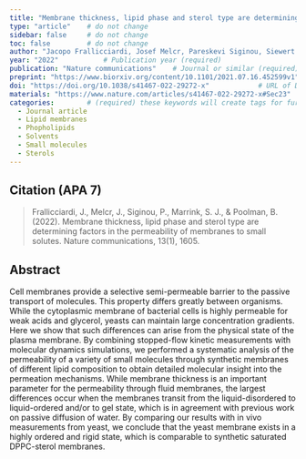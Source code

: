 ```yaml
---
title: "Membrane thickness, lipid phase and sterol type are determining factors in the permeability of membranes to small solutes"          # Paper title (required)
type: "article"    # do not change
sidebar: false     # do not change
toc: false         # do not change
author: "Jacopo Frallicciardi, Josef Melcr, Pareskevi Siginou, Siewert J. Marrink & Bert Poolman"         # Paper authors (required)
year: "2022"           # Publication year (required)
publication: "Nature communications"    # Journal or similar (required)
preprint: "https://www.biorxiv.org/content/10.1101/2021.07.16.452599v1"       # URL to prepint page (optional)  
doi: "https://doi.org/10.1038/s41467-022-29272-x"            # URL of DOI (required)  
materials: "https://www.nature.com/articles/s41467-022-29272-x#Sec23"      # URL to suplementary info (optional)
categories:        # (required) these keywords will create tags for further filtering. 
  - Journal article
  - Lipid membranes
  - Phopholipids
  - Solvents
  - Small molecules
  - Sterols
---
```


<!-- 
The info below is just an example. 

Both fields are required and they have to be replaced with the respective info for each paper. 

Please notice the `> ` symbol before the citation, it gives it additional styling.  
-->

## Citation (APA 7)      

> Frallicciardi, J., Melcr, J., Siginou, P., Marrink, S. J., & Poolman, B. (2022). Membrane thickness, lipid phase and sterol type are determining factors in the permeability of membranes to small solutes. Nature communications, 13(1), 1605.

## Abstract

Cell membranes provide a selective semi-permeable barrier to the passive transport of molecules. This property differs greatly between organisms. While the cytoplasmic membrane of bacterial cells is highly permeable for weak acids and glycerol, yeasts can maintain large concentration gradients. Here we show that such differences can arise from the physical state of the plasma membrane. By combining stopped-flow kinetic measurements with molecular dynamics simulations, we performed a systematic analysis of the permeability of a variety of small molecules through synthetic membranes of different lipid composition to obtain detailed molecular insight into the permeation mechanisms. While membrane thickness is an important parameter for the permeability through fluid membranes, the largest differences occur when the membranes transit from the liquid-disordered to liquid-ordered and/or to gel state, which is in agreement with previous work on passive diffusion of water. By comparing our results with in vivo measurements from yeast, we conclude that the yeast membrane exists in a highly ordered and rigid state, which is comparable to synthetic saturated DPPC-sterol membranes.